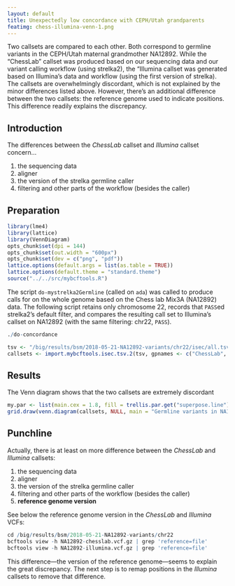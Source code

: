 ```yaml
---
layout: default
title: Unexpectedly low concordance with CEPH/Utah grandparents
featimg: chess-illumina-venn-1.png
---
```


Two callsets are compared to each other.  Both correspond to germline variants in the CEPH/Utah maternal grandmother NA12892.  While the "ChessLab" callset was produced based on our sequencing data and our variant calling workflow (using strelka2), the "Illumina callset was generated based on Illumina's data and workflow (using the first version of strelka).  The callsets are overwhelmingly discordant, which is not explained by the minor differences listed above.  However, there's an additional difference between the two callsets: the reference genome used to indicate positions.  This difference readily explains the discrepancy.

## Introduction

The differences between the *ChessLab* callset and *Illumina* callset concern...

1. the sequencing data
1. aligner
1. the version of the strelka germline caller
1. filtering and other parts of the workflow (besides the caller)

## Preparation

```r
library(lme4)
library(lattice)
library(VennDiagram)
opts_chunk$set(dpi = 144)
opts_chunk$set(out.width = "600px")
opts_chunk$set(dev = c("png", "pdf"))
lattice.options(default.args = list(as.table = TRUE))
lattice.options(default.theme = "standard.theme")
source("../../src/mybcftools.R")
```

The script `do-mystrelka2Germline` (called on `ada`) was called to produce calls for on the whole genome based on the Chess lab Mix3A (NA12892) data.  The following script retains only chromosome 22, records that `PASS`ed strelka2's default filter, and compares the resulting call set to Illumina's callset on NA12892 (with the same filtering: chr22, `PASS`).

```r
./do-concordance
```

```r
tsv <- "/big/results/bsm/2018-05-21-NA12892-variants/chr22/isec/all.tsv"
callsets <- import.mybcftools.isec.tsv.2(tsv, gpnames <- c("ChessLab", "Illumina"))
```

## Results

The Venn diagram shows that the two callsets are extremely discordant

```r
my.par <- list(main.cex = 1.8, fill = trellis.par.get("superpose.line")$col[1:2], col = "gray", cat.cex = 1.4)
grid.draw(venn.diagram(callsets, NULL, main = "Germline variants in NA12892", main.cex = my.par$main.cex, col = my.par$col, fill = my.par$fill, cat.cex = my.par$cat.cex))
```

## Punchline

Actually, there is at least on more difference between the *ChessLab* and *Illumina* callsets:

1. the sequencing data
1. aligner
1. the version of the strelka germline caller
1. filtering and other parts of the workflow (besides the caller)
1. **reference genome version**

See below the reference genome version in the *ChessLab* and *Illumina* VCFs:

```r
cd /big/results/bsm/2018-05-21-NA12892-variants/chr22
bcftools view -h NA12892-chesslab.vcf.gz | grep 'reference=file'
bcftools view -h NA12892-illumina.vcf.gz | grep 'reference=file'
```

This difference---the version of the reference genome---seems to explain the great discrepancy.  The next step is to remap positions in the *Illumina* callsets to remove that difference.
